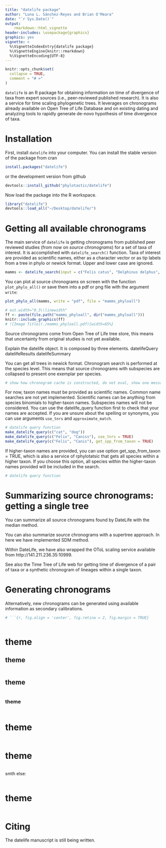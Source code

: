 ```yaml
---
title: "datelife package"
author: "Luna L. Sánchez-Reyes and Brian O'Meara"
date: "`r Sys.Date()`"
output:
    rmarkdown::html_vignette
header-includes: \usepackage{graphicx}
graphics: yes
vignette: >
  %\VignetteIndexEntry{datelife package}
  %\VignetteEngine{knitr::rmarkdown}
  %\VignetteEncoding{UTF-8}
---
```


```r
knitr::opts_chunk$set(
  collapse = TRUE,
  comment = "# >"
)
```

`datelife` is an R package for obtaining information on time of divergence of taxa
from expert sources (i.e., peer-reviewed published research). It is also a service
for time scaling phylogenetic trees. It leverages on chronograms already available
on Open Tree of Life Database and on existing dating and analyzing tools to rapidly
generate de-novo hypothesis of time divergence of taxa.

# Installation
First, install `datelife` into your computer. You can install the stable version of the package from cran
```r
install.packages("datelife")
```
or the development version from github
```r
devtools::install_github("phylotastic/datelife")
```

Now load the package into the R workspace.
```r
library("datelife")
devtools::load_all("~/Desktop/datelife/")

```

# Getting all available chronograms

The main service of `datelife` is getting chronograms from published peer reviewed
studies (from now on *source chronograms*) for a set of taxa of interest. It is
accomplished with `datelife_search()` function. Taxa of interest are provided
as scientific names, either as a character vector or as tip labels from a tree in phylo or newick format. Upper and lower case are ignored.

```r
mamms <- datelife_search(input = c("Felis catus", "Delphinus delphus", "Homo sapiens", "Elephas maximus"))
```

You can plot al source chronograms on screen with the function `plot_phylo_all()`
or save them into a pdf or png file with the argument `write`:
```r
plot_phylo_all(mamms, write = "pdf", file = "mamms_phyloall")
```
```r
# out.width="0.3\\linewidth"
ff <- paste(file.path("mamms_phyloall", dir("mamms_phyloall")))
knitr::include_graphics(ff)
# ![Image Title](./mamms_phyloall.pdf){width=65%}
```


Source chronograms come from Open Tree of Life tree store, this means that uncertainty from original studies is not yet available.

Explain the datelife object. It is composed by three elements.
datelifeQuery
datelifeResults
datelifeSummary

You can get all trees in newick format.
Chronogram search is performed at the species level. This means that source chronograms with subspecies are collapsed to present one exemplar per species.

```r
# show how chronogram cache is constructed, do not eval, show one message example
```

For now, taxon names must be provided as scientific names. Common name searches are not yet implemented. Scientific names can be anything from species binomials to higher-taxon names. Subspecies names will not be considered.
You can use the datelife_query function first to check that your names are accepted. If you are unsure about the spelling or synonyms, you can use arguments `use_tnrs` and `approximate_match`.

```r
# datelife query function
make_datelife_query(c("cat", "dog"))
make_datelife_query(c("Felix", "Caniss"), use_tnrs = TRUE)
make_datelife_query(c("Felis", "Canis"), get_spp_from_taxon = TRUE)

```

If higher-taxon names are provided, you can use option get_spp_from_taxon = TRUE, which is also a service of rphylotatsic that gets all species within a higher taxon. If you choose this option, all species within the higher-taxon names provided will be included in the search.

```r
# datelife query function
```

# Summarizing source chronograms: getting a single tree

You can summarize all source chronograms found by DateLife with the median method.

You can also summarize source chronograms with a supertree approach. In here we have implemented SDM method.

Within DateLife, we have also wrapped the OToL scaling service available from http://141.211.236.35:10999.

See also the Time Tree of Life web for getting time of divergence of a pair of taxa or a synthetic chronogram of lineages within a single taxon.

# Generating chronograms

Alternatively, new chronograms can be generated using available information as secondary calibrations.


```r
# ```{r, fig.align = 'center', fig.retina = 2, fig.margin = TRUE}

```

```r

```

# theme
## theme

```r

```



## theme

```r

```


### theme
```r

```
# theme

```r
```

# theme

```r
```
smth else:
```r
```

# theme

```r
```

# Citing

The datelife manuscript is still being written.
